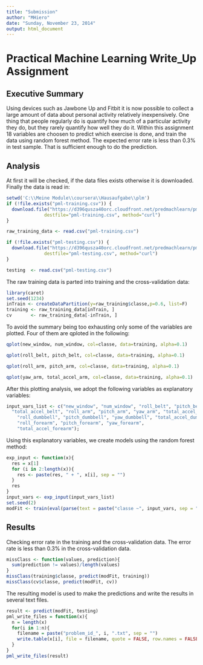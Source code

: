 ```yaml
---
title: "Submission"
author: "MHiero"
date: "Sunday, November 23, 2014"
output: html_document
---
```



Practical Machine Learning Write_Up Assignment
========================================================

## Executive Summary
Using devices such as Jawbone Up and Fitbit it is now possible to collect a large amount of data
about personal activity relatively inexpensively. One thing that people regularly do is quantify how much of a
particular activity they do, but they rarely quantify how well they do it. 
Within this assignment 18 variables are choosen to predict which exercise is done, and train the data using random forest method.
The expected error rate is less than 0.3% in test sample. That is sufficient enough to do the prediction.

## Analysis
At first it will be checked, if the data files exists otherwise it is downloaded. Finally the data is read in:
```r
setwd('C:\\Meine Module\\coursera\\Hausaufgabe\\plm')
if (!file.exists("pml-training.csv")) {
  download.file("https://d396qusza40orc.cloudfront.net/predmachlearn/pml-training.csv", 
              destfile="pml-training.csv", method="curl")
}

raw_training_data <- read.csv("pml-training.csv")

if (!file.exists("pml-testing.csv")) {
  download.file("https://d396qusza40orc.cloudfront.net/predmachlearn/pml-testing.csv", 
              destfile="pml-testing.csv", method="curl")
}

testing  <- read.csv("pml-testing.csv")
```

The raw training data is parted into training and the cross-validation data:
```r
library(caret)
set.seed(1234)
inTrain <- createDataPartition(y=raw_training$classe,p=0.6, list=F)
training <- raw_training_data[inTrain, ]
cv       <- raw_training_data[-inTrain, ]
```

To avoid the summary being too exhausting only some of the variables are plotted. 
Four of them are qploted in the following:
```r
qplot(new_window, num_window, col=classe, data=training, alpha=0.1)

qplot(roll_belt, pitch_belt, col=classe, data=training, alpha=0.1)

qplot(roll_arm, pitch_arm, col=classe, data=training, alpha=0.1)

qplot(yaw_arm, total_accel_arm, col=classe, data=training, alpha=0.1)
```

After this plotting analysis, we adopt the following variables as explanatory variables:
```r
input_vars_list <- c("new_window", "num_window", "roll_belt", "pitch_belt", "yaw_belt", 
  "total_accel_belt", "roll_arm", "pitch_arm", "yaw_arm", "total_accel_arm", 
	"roll_dumbbell", "pitch_dumbbell", "yaw_dumbbell", "total_accel_dumbbell",
	"roll_forearm", "pitch_forearm", "yaw_forearm", 
	"total_accel_forearm");
```

Using this explanatory variables, we create models using the random forest method:
```r
exp_input <- function(x){
  res = x[1]
  for (i in 2:length(x)){
    res <- paste(res, " + ", x[i], sep = "")
  }
  res
}
input_vars <- exp_input(input_vars_list)
set.seed(2)
modFit <- train(eval(parse(text = paste("classe ~", input_vars, sep = ""))), data = training, method = "rf")
```

## Results

Checking error rate in the training and the cross-validation data. 
The error rate is less than 0.3% in the cross-validation data. 
```r
missClass <- function(values, prediction){
  sum(prediction != values)/length(values)
}
missClass(training$classe, predict(modFit, training))
missClass(cv$classe, predict(modFit, cv))
```

The resulting model is used to make the predictions and write the results in several text files.
```r
result <- predict(modFit, testing)
pml_write_files = function(x){
  n = length(x)
  for(i in 1:n){
    filename = paste("problem_id_", i, ".txt", sep = "")
    write.table(x[i], file = filename, quote = FALSE, row.names = FALSE, col.names = FALSE)
  }
}
pml_write_files(result)
```


